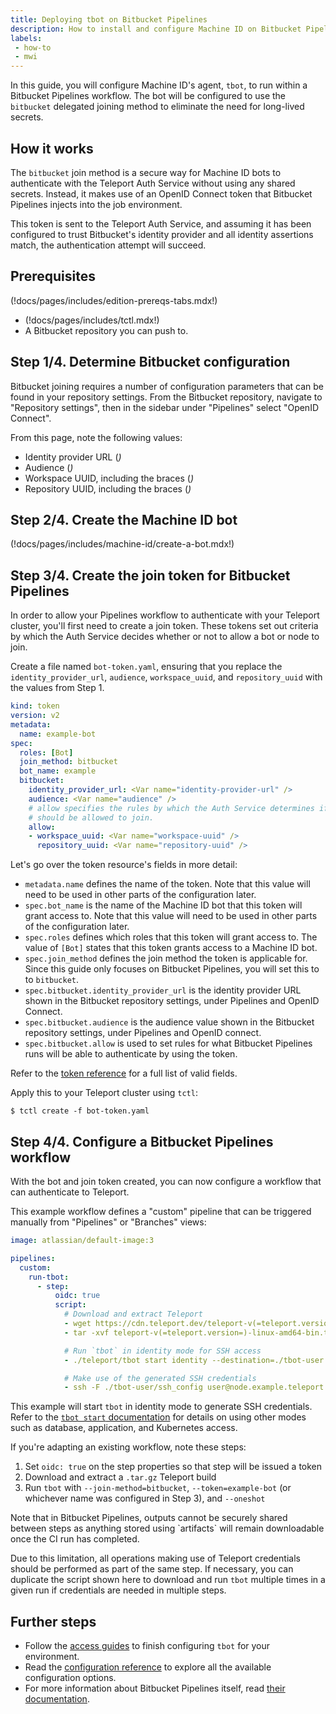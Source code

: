```yaml
---
title: Deploying tbot on Bitbucket Pipelines
description: How to install and configure Machine ID on Bitbucket Pipelines
labels:
 - how-to
 - mwi
---
```


In this guide, you will configure Machine ID's agent, `tbot`, to run within a
Bitbucket Pipelines workflow. The bot will be configured to use the `bitbucket`
delegated joining method to eliminate the need for long-lived secrets.

## How it works

The `bitbucket` join method is a secure way for Machine ID bots to authenticate
with the Teleport Auth Service without using any shared secrets. Instead, it
makes use of an OpenID Connect token that Bitbucket Pipelines injects into the
job environment.

This token is sent to the Teleport Auth Service, and assuming it has been
configured to trust Bitbucket's identity provider and all identity assertions
match, the authentication attempt will succeed.

## Prerequisites

(!docs/pages/includes/edition-prereqs-tabs.mdx!)

- (!docs/pages/includes/tctl.mdx!)
- A Bitbucket repository you can push to.

## Step 1/4. Determine Bitbucket configuration

Bitbucket joining requires a number of configuration parameters that can be
found in your repository settings. From the Bitbucket repository, navigate to
"Repository settings", then in the sidebar under "Pipelines" select "OpenID
Connect".

From this page, note the following values:
- Identity provider URL (<Var name="identity-provider-url" />)
- Audience (<Var name="audience" />)
- Workspace UUID, including the braces (<Var name="workspace-uuid" />)
- Repository UUID, including the braces (<Var name="repository-uuid" />)

## Step 2/4. Create the Machine ID bot

(!docs/pages/includes/machine-id/create-a-bot.mdx!)

## Step 3/4. Create the join token for Bitbucket Pipelines

In order to allow your Pipelines workflow to authenticate with your Teleport
cluster, you'll first need to create a join token. These tokens set out criteria
by which the Auth Service decides whether or not to allow a bot or node to join.

Create a file named `bot-token.yaml`, ensuring that you replace the
`identity_provider_url`, `audience`, `workspace_uuid`, and `repository_uuid`
with the values from Step 1.

```yaml
kind: token
version: v2
metadata:
  name: example-bot
spec:
  roles: [Bot]
  join_method: bitbucket
  bot_name: example
  bitbucket:
    identity_provider_url: <Var name="identity-provider-url" />
    audience: <Var name="audience" />
    # allow specifies the rules by which the Auth Service determines if `tbot`
    # should be allowed to join.
    allow:
    - workspace_uuid: <Var name="workspace-uuid" />
      repository_uuid: <Var name="repository-uuid" />
```

Let's go over the token resource's fields in more detail:

- `metadata.name` defines the name of the token. Note that this value will need
  to be used in other parts of the configuration later.
- `spec.bot_name` is the name of the Machine ID bot that this token will grant
  access to. Note that this value will need to be used in other parts of the
  configuration later.
- `spec.roles` defines which roles that this token will grant access to. The
  value of `[Bot]` states that this token grants access to a Machine ID bot.
- `spec.join_method` defines the join method the token is applicable for. Since
  this guide only focuses on Bitbucket Pipelines, you will set this to to
  `bitbucket`.
- `spec.bitbucket.identity_provider_url` is the identity provider URL shown in
  the Bitbucket repository settings, under Pipelines and OpenID Connect.
- `spec.bitbucket.audience` is the audience value shown in the Bitbucket
  repository settings, under Pipelines and OpenID connect.
- `spec.bitbucket.allow` is used to set rules for what Bitbucket Pipelines runs
   will be able to authenticate by using the token.

Refer to the [token reference](../../../reference/join-methods.mdx#bitbucket-pipelines-bitbucket)
for a full list of valid fields.

Apply this to your Teleport cluster using `tctl`:

```code
$ tctl create -f bot-token.yaml
```

## Step 4/4. Configure a Bitbucket Pipelines workflow

With the bot and join token created, you can now configure a workflow that can
authenticate to Teleport.

This example workflow defines a "custom" pipeline that can be triggered manually
from "Pipelines" or "Branches" views:

```yaml
image: atlassian/default-image:3

pipelines:
  custom:
    run-tbot:
      - step:
          oidc: true
          script:
            # Download and extract Teleport
            - wget https://cdn.teleport.dev/teleport-v(=teleport.version=)-linux-amd64-bin.tar.gz
            - tar -xvf teleport-v(=teleport.version=)-linux-amd64-bin.tar.gz

            # Run `tbot` in identity mode for SSH access
            - ./teleport/tbot start identity --destination=./tbot-user --join-method=bitbucket --proxy-server=example.teleport.sh:443 --token=bot-bitbucket --oneshot

            # Make use of the generated SSH credentials
            - ssh -F ./tbot-user/ssh_config user@node.example.teleport.sh echo "hello world"
```

This example will start `tbot` in identity mode to generate SSH credentials.
Refer to the [`tbot start` documentation](../../../reference/cli/tbot.mdx#tbot-start)
for details on using other modes such as database, application, and Kubernetes
access.

If you're adapting an existing workflow, note these steps:
1. Set `oidc: true` on the step properties so that step will be issued a token
1. Download and extract a `.tar.gz` Teleport build
1. Run `tbot` with `--join-method=bitbucket`, `--token=example-bot` (or
   whichever name was configured in Step 3), and `--oneshot`

<Admonition type="warning" title="Sharing credentials between steps">
Note that in Bitbucket Pipelines, outputs cannot be securely shared between
steps as anything stored using `artifacts` will remain downloadable once the CI
run has completed.

Due to this limitation, all operations making use of Teleport credentials should
be performed as part of the same step. If necessary, you can duplicate the
script shown here to download and run `tbot` multiple times in a given run if
credentials are needed in multiple steps.
</Admonition>

## Further steps

- Follow the [access guides](../access-guides/access-guides.mdx) to finish configuring `tbot` for
  your environment.
- Read the [configuration reference](../../../reference/machine-id/configuration.mdx) to explore
  all the available configuration options.
- For more information about Bitbucket Pipelines itself, read
  [their documentation](https://support.atlassian.com/bitbucket-cloud/docs/get-started-with-bitbucket-pipelines/).

